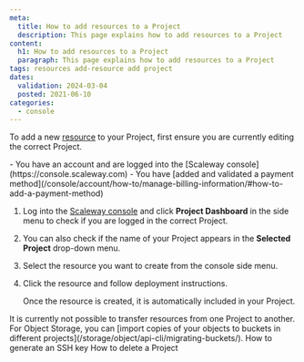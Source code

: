 ```yaml
---
meta:
  title: How to add resources to a Project
  description: This page explains how to add resources to a Project
content:
  h1: How to add resources to a Project
  paragraph: This page explains how to add resources to a Project
tags: resources add-resource add project
dates:
  validation: 2024-03-04
  posted: 2021-06-10
categories:
  - console
---
```


To add a new [resource](/identity-and-access-management/iam/concepts/#resource) to your Project, first ensure you are currently editing the correct Project.

<Macro id="iam-requirements" />

<Message type="requirement">
  - You have an account and are logged into the [Scaleway console](https://console.scaleway.com)
  - You have [added and validated a payment method](/console/account/how-to/manage-billing-information/#how-to-add-a-payment-method)
</Message>

1. Log into the [Scaleway console](https://console.scaleway.com) and click **Project Dashboard** in the side menu to check if you are logged in the correct Project.
2. You can also check if the name of your Project appears in the **Selected Project** drop-down menu.
    <Lightbox src="scaleway-selected-project.webp" alt="" />
3. Select the resource you want to create from the console side menu.
4. Click the resource and follow deployment instructions.

    Once the resource is created, it is automatically included in your Project.

<Message type="note">
  It is currently not possible to transfer resources from one Project to another. For Object Storage, you can [import copies of your objects to buckets in different projects](/storage/object/api-cli/migrating-buckets/).
</Message>


<Navigation title="See also">
  <PreviousButton to="/identity-and-access-management/organizations-and-projects/how-to/create-ssh-key/">How to generate an SSH key</PreviousButton>
  <NextButton to="/identity-and-access-management/organizations-and-projects/how-to/delete-a-project/">How to delete a Project</NextButton>
</Navigation>
